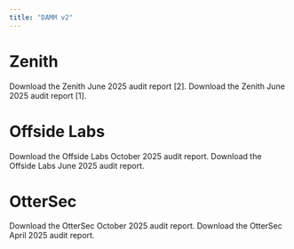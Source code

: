 ```yaml
---
title: "DAMM v2"
---
```


# Zenith

<CardGroup cols={1}>  
  <Card title="Download Zenith Audit [June 2025][2]" icon="file-pdf" iconType="solid" href="https://github.com/MeteoraAg/audits/blob/main/damm-v2/zenith-damm-v2-audit-june-2025-2.pdf">
    Download the Zenith June 2025 audit report [2].
  </Card>
  <Card title="Download Zenith Audit [June 2025][1]" icon="file-pdf" iconType="solid" href="https://github.com/MeteoraAg/audits/blob/main/damm-v2/zenith-damm-v2-audit-june-2025-1.pdf">
    Download the Zenith June 2025 audit report [1].
  </Card>
</CardGroup>

# Offside Labs

<CardGroup cols={1}>  
  <Card title="Download Offside Labs Audit [October 2025]" icon="file-pdf" iconType="solid" href="https://github.com/MeteoraAg/audits/blob/main/damm-v2/offside-labs-damm-v2-audit-oct-2025.pdf">
    Download the Offside Labs October 2025 audit report.
  </Card>
  <Card title="Download Offside Labs Audit [June 2025]" icon="file-pdf" iconType="solid" href="https://github.com/MeteoraAg/audits/blob/main/damm-v2/offside-labs-damm-v2-audit-jun-2025.pdf">
    Download the Offside Labs June 2025 audit report.
  </Card>
</CardGroup>

# OtterSec

<CardGroup cols={1}>
  <Card title="Download OtterSec Audit [October 2025]" icon="file-pdf" iconType="solid" href="https://github.com/MeteoraAg/audits/blob/main/damm-v2/ottersec-damm-v2-audit-oct-2025.pdf">
    Download the OtterSec October 2025 audit report.
  </Card>
  <Card title="Download OtterSec Audit [April 2025]" icon="file-pdf" iconType="solid" href="https://github.com/MeteoraAg/audits/blob/main/damm-v2/ottersec-damm-v2-audit-apr-2025.pdf">
    Download the OtterSec April 2025 audit report.
  </Card>
</CardGroup>

